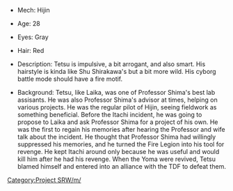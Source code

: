 *Mech: Hijin

*Age: 28

*Eyes: Gray

*Hair: Red

*Description: Tetsu is impulsive, a bit arrogant, and also smart. His hairstyle is kinda like Shu Shirakawa's but a bit more wild. His cyborg battle mode should have a fire motif. 

*Background: Tetsu, like Laika, was one of Professor Shima's best lab assisants. He was also Professor Shima's advisor at times, helping on various projects. He was the regular pilot of Hijin, seeing fieldwork as something beneficial. Before the Itachi incident, he was going to propose to Laika and ask Professor Shima for a project of his own. He was the first to regain his memories after hearing the Professor and wife talk about the incident. He thought that Professor Shima had willingly suppressed his memories, and he turned the Fire Legion into his tool for revenge. He kept Itachi around only because he was useful and would kill him after he had his revenge. When the Yoma were revived, Tetsu blamed himself and entered into an alliance with the TDF to defeat them.

[[Category:Project SRW/m/]]